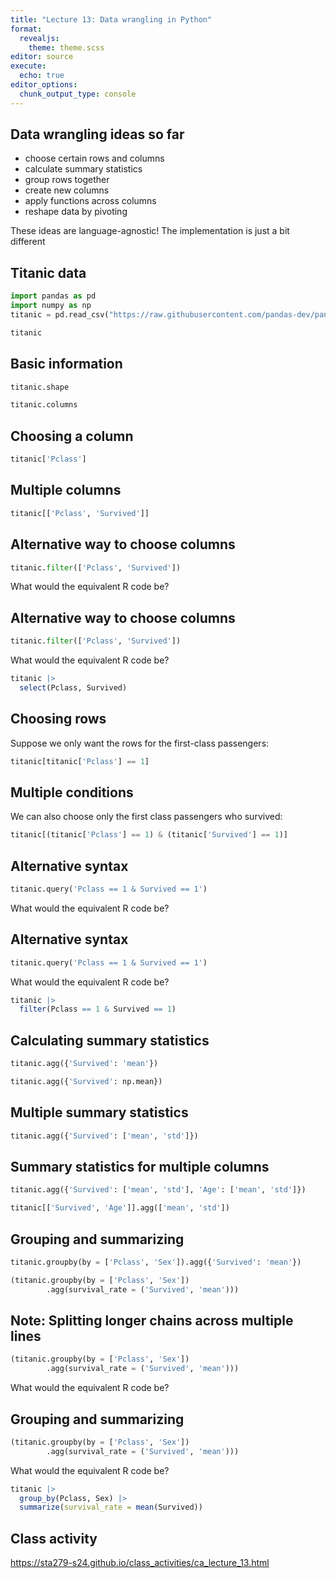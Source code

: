 ```yaml
---
title: "Lecture 13: Data wrangling in Python"
format: 
  revealjs:
    theme: theme.scss
editor: source
execute: 
  echo: true
editor_options: 
  chunk_output_type: console
---
```


## Data wrangling ideas so far

* choose certain rows and columns
* calculate summary statistics
* group rows together
* create new columns
* apply functions across columns
* reshape data by pivoting

These ideas are language-agnostic! The implementation is just a bit different

## Titanic data

```python
import pandas as pd
import numpy as np
titanic = pd.read_csv("https://raw.githubusercontent.com/pandas-dev/pandas/main/doc/data/titanic.csv")

titanic
```

## Basic information

```python
titanic.shape
```

```python
titanic.columns
```

## Choosing a column

```python
titanic['Pclass']
```

## Multiple columns

```python
titanic[['Pclass', 'Survived']]
```

## Alternative way to choose columns

```python
titanic.filter(['Pclass', 'Survived'])
```

What would the equivalent R code be?

## Alternative way to choose columns

```python
titanic.filter(['Pclass', 'Survived'])
```

What would the equivalent R code be?

```r
titanic |>
  select(Pclass, Survived)
```

## Choosing rows

Suppose we only want the rows for the first-class passengers:

```python
titanic[titanic['Pclass'] == 1]
```

## Multiple conditions

We can also choose only the first class passengers who survived:

```python
titanic[(titanic['Pclass'] == 1) & (titanic['Survived'] == 1)]
```

## Alternative syntax

```python
titanic.query('Pclass == 1 & Survived == 1')
```

What would the equivalent R code be?

## Alternative syntax

```python
titanic.query('Pclass == 1 & Survived == 1')
```

What would the equivalent R code be?

```r
titanic |>
  filter(Pclass == 1 & Survived == 1)
```

## Calculating summary statistics

```python
titanic.agg({'Survived': 'mean'})

titanic.agg({'Survived': np.mean})
```

## Multiple summary statistics

```python
titanic.agg({'Survived': ['mean', 'std']})
```

## Summary statistics for multiple columns

```python
titanic.agg({'Survived': ['mean', 'std'], 'Age': ['mean', 'std']})
```

```python
titanic[['Survived', 'Age']].agg(['mean', 'std'])
```

## Grouping and summarizing

```python
titanic.groupby(by = ['Pclass', 'Sex']).agg({'Survived': 'mean'})
```

```python
(titanic.groupby(by = ['Pclass', 'Sex'])
        .agg(survival_rate = ('Survived', 'mean')))
```

## Note: Splitting longer chains across multiple lines

```python
(titanic.groupby(by = ['Pclass', 'Sex'])
        .agg(survival_rate = ('Survived', 'mean')))
```

What would the equivalent R code be?

## Grouping and summarizing

```python
(titanic.groupby(by = ['Pclass', 'Sex'])
        .agg(survival_rate = ('Survived', 'mean')))
```

What would the equivalent R code be?

```r
titanic |> 
  group_by(Pclass, Sex) |> 
  summarize(survival_rate = mean(Survived))
```


## Class activity

[https://sta279-s24.github.io/class_activities/ca_lecture_13.html](https://sta279-s24.github.io/class_activities/ca_lecture_13.html)

